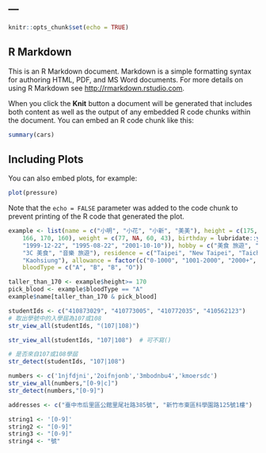 ---
---

```r
knitr::opts_chunk$set(echo = TRUE)
```

## R Markdown

This is an R Markdown document. Markdown is a simple formatting syntax for authoring HTML, PDF, and MS Word documents. For more details on using R Markdown see <http://rmarkdown.rstudio.com>.

When you click the **Knit** button a document will be generated that includes both content as well as the output of any embedded R code chunks within the document. You can embed an R code chunk like this:

```r
summary(cars)
```

## Including Plots

You can also embed plots, for example:

```r
plot(pressure)
```

Note that the `echo = FALSE` parameter was added to the code chunk to prevent printing of the R code that generated the plot.
```r
example <- list(name = c("小明", "小花", "小新", "美美"), height = c(175, 
    166, 170, 160), weight = c(77, NA, 60, 43), birthday = lubridate::ymd(c("1998-03-11", 
    "1999-12-22", "1995-08-22", "2001-10-10")), hobby = c("美食 旅遊", "旅遊 時尚", 
    "3C 美食", "音樂 旅遊"), residence = c("Taipei", "New Taipei", "Taichung", 
    "Kaohsiung"), allowance = factor(c("0-1000", "1001-2000", "2000+", "1001-2000")), 
    bloodType = c("A", "B", "B", "O"))
```
```r
taller_than_170 <- example$height>= 170
pick_blood <- example$bloodType == "A"
example$name[taller_than_170 & pick_blood]

```
```r
studentIds <- c("410873029", "410773005", "410772035", "410562123")
# 取出學號中的入學屆為107或108
str_view_all(studentIds, "(107|108)")

str_view_all(studentIds, "107|108")  # 可不寫()

# 是否來自107或108學屆
str_detect(studentIds, "107|108")
```
```r
numbers <- c('1njfdjni','2oifnjonb','3mbodnbu4','kmoersdc')
str_view_all(numbers,"[0-9|c]")
str_detect(numbers,"[0-9]")
```
```r
addresses <- c("臺中市后里區公館里尾社路385號", "新竹市東區科學園路125號1樓")
```
```r
string1 <- '[0-9]'
string2 <- "[0-9]"
string3 <- "[0-9]"
string4 <- "號"
```

